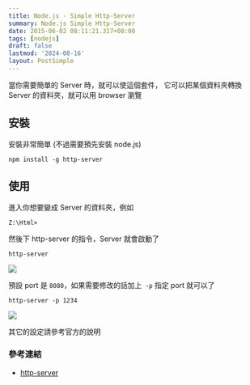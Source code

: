 ```yaml
---
title: Node.js - Simple Http-Server
summary: Node.js Simple Http-Server
date: 2015-06-02 08:11:21.317+08:00
tags: [nodejs]
draft: false
lastmod: '2024-08-16'
layout: PostSimple
---
```


當你需要簡單的 Server 時，就可以使這個套件，
它可以把某個資料夾轉換 Server 的資料夾，就可以用 browser 瀏覽

## 安裝

安裝非常簡單 (不過需要預先安裝 node.js)

```
npm install -g http-server
```

## 使用

進入你想要變成 Server 的資料夾，例如

`Z:\Html>`

然後下 http-server 的指令，Server 就會啟動了

`http-server`

![](/static/images/404.webp)

預設 port 是 `8080`，如果需要修改的話加上` -p` 指定 port 就可以了

`http-server -p 1234`

![](/static/images/404.webp)

其它的設定請參考官方的說明

### 參考連結

- [http-server](https://github.com/indexzero/http-server)
